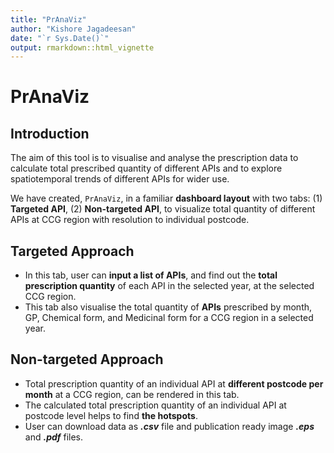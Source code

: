 ```yaml
---
title: "PrAnaViz"
author: "Kishore Jagadeesan"
date: "`r Sys.Date()`"
output: rmarkdown::html_vignette
---
```


# PrAnaViz

## Introduction

The aim of this tool is to visualise and analyse the prescription data to calculate total prescribed quantity of different APIs and to explore spatiotemporal trends of different APIs for wider use.

We have created, `PrAnaViz`, in a familiar **dashboard layout** with two tabs: (1) **Targeted API**, (2) **Non-targeted API**, to visualize total quantity of different APIs at CCG region with resolution to individual postcode. 

## Targeted Approach

- In this tab, user can **input a list of APIs**, and find out the **total prescription quantity** of each API in the selected year, at the selected CCG region.
- This tab also visualise the total quantity of **APIs** prescribed by  month, GP, Chemical form, and  Medicinal form for a CCG region in a selected year.

## Non-targeted Approach

- Total prescription quantity of an individual API at **different postcode per month** at a CCG region, can be rendered in this tab.
- The calculated total prescription quantity of an individual API at postcode level helps to find **the hotspots**.
- User can download data as **_.csv_** file and publication ready image **_.eps_** and **_.pdf_** files.
